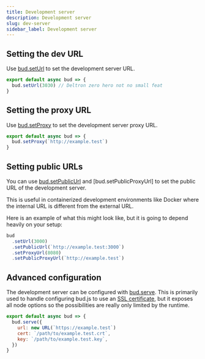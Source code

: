 ```yaml
---
title: Development server
description: Development server
slug: dev-server
sidebar_label: Development server
---
```


## Setting the dev URL

Use [bud.setUrl](/reference/bud.setUrl) to set the development server URL.

```js title=bud.config.js
export default async bud => {
  bud.setUrl(3030) // Deltron zero hero not no small feat
}
```

## Setting the proxy URL

Use [bud.setProxy](/reference/bud.setProxy) to set the development server proxy URL.

```js title=bud.config.js
export default async bud => {
  bud.setProxy(`http://example.test`)
}
```

## Setting public URLs

You can use [bud.setPublicUrl](/reference/bud.setPublicUrl) and [bud.setPublicProxyUrl] to set the public URL of the development server.

This is useful in containerized development environments like Docker where the internal URL is different from the external URL.

Here is an example of what this might look like, but it is going to depend heavily on your setup:

```js title=bud.config.js
bud
  .setUrl(3000)
  .setPublicUrl(`http://example.test:3000`)
  .setProxyUrl(8080)
  .setPublicProxyUrl(`http://example.test`)
```

## Advanced configuration

The development server can be configured with [bud.serve](/reference/bud.serve). This is primarily used to handle
configuring bud.js to use an [SSL certificate](/reference/bud.serve#ssl), but it exposes all node options so the possibilities
are really only limited by the runtime.

```js title=bud.config.js
export default async bud => {
  bud.serve({
    url: new URL(`https://example.test`)
    cert: `/path/to/example.test.crt`,
    key: `/path/to/example.test.key`,
  })
}
```
